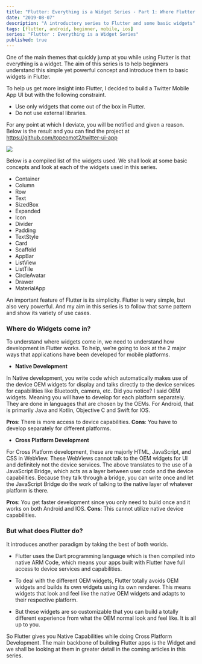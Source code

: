 ```yaml
---
title: "Flutter: Everything is a Widget Series - Part 1: Where Flutter fits in."
date: "2019-08-07"
description: "A introductory series to Flutter and some basic widgets"
tags: [flutter, android, beginner, mobile, ios]
series: "Flutter : Everything is a Widget Series"
published: true
---
```


One of the main themes that quickly jump at you while using Flutter is that everything is a widget. The aim of this series is to help beginners understand this simple yet powerful concept and introduce them to basic widgets in Flutter.

To help us get more insight into Flutter, I decided to build a Twitter Mobile App UI but with the following constraint.

- Use only widgets that come out of the box in Flutter.
- Do not use external libraries.

For any point at which I deviate, you will be notified and given a reason. Below is the result and you can find the project at https://github.com/topeomot2/twitter-ui-app

![](https://thepracticaldev.s3.amazonaws.com/i/h87wtelb1tnj1sgzs2ct.jpeg)

Below is a compiled list of the widgets used. We shall look at some basic concepts and look at each of the widgets used in this series.

- Container
- Column
- Row
- Text
- SizedBox
- Expanded
- Icon
- Divider
- Padding
- TextStyle
- Card
- Scaffold
- AppBar
- ListView
- ListTile
- CircleAvatar
- Drawer
- MaterialApp

An important feature of Flutter is its simplicity. Flutter is very simple, but also very powerful. And my aim in this series is to follow that same pattern and show its variety of use cases.

### Where do Widgets come in?

To understand where widgets come in, we need to understand how development in Flutter works. To help, we’re going to look at the 2 major ways that applications have been developed for mobile platforms.

- **Native Development**

In Native development, you write code which automatically makes use of the device OEM widgets for display and talks directly to the device services for capabilities like Bluetooth, camera, etc.
Did you notice? I said OEM widgets. Meaning you will have to develop for each platform separately. They are done in languages that are chosen by the OEMs. For Android, that is primarily Java and Kotlin, Objective C and Swift for IOS.

**Pros**: There is more access to device capabilities.
**Cons**: You have to develop separately for different platforms.

- **Cross Platform Development**

For Cross Platform development, these are majorly HTML, JavaScript, and CSS in WebView. These WebViews cannot talk to the OEM widgets for UI and definitely not the device services.
The above translates to the use of a JavaScript Bridge, which acts as a layer between user code and the device capabilities. Because they talk through a bridge, you can write once and let the JavaScript Bridge do the work of talking to the native layer of whatever platform is there.

**Pros**: You get faster development since you only need to build once and it works on both Android and IOS.
**Cons**: This cannot utilize native device capabilities.

### But what does Flutter do?

It introduces another paradigm by taking the best of both worlds.

- Flutter uses the Dart programming language which is then compiled into native ARM Code, which means your apps built with Flutter have full access to device services and capabilities.

- To deal with the different OEM widgets, Flutter totally avoids OEM widgets and builds its own widgets using its own renderer. This means widgets that look and feel like the native OEM widgets and adapts to their respective platform.

- But these widgets are so customizable that you can build a totally different experience from what the OEM normal look and feel like. It is all up to you.

So Flutter gives you Native Capabilities while doing Cross Platform Development. The main backbone of building Flutter apps is the Widget and we shall be looking at them in greater detail in the coming articles in this series.
